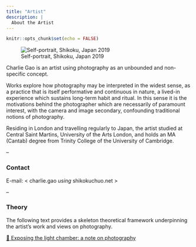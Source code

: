 ```yaml
---
title: "Artist"
description: |
  About the Artist
---
```


```r
knitr::opts_chunk$set(echo = FALSE)
```

![Self-portrait, Shikoku, Japan 2019](img/artist.jpg)

Charlie Gao is an artist using photography as an unbounded and non-specific concept.

Works explore how photography may be interpreted in the widest sense, as a practice that is itself performative and continuous in nature, a lived-in experience which sustains long-term habit and ritual. In this sense it is the motivations behind the photographer which are necessarily of paramount interest, with the camera and image secondary, confounding traditional notions of photography.

Residing in London and travelling regularly to Japan, the artist studied at Central Saint Martins, University of the Arts London, and holds an MA (Cantab) degree from Trinity College of the University of Cambridge.

--

### Contact

E-mail: < charlie.gao *using* shikokuchuo.net >

--

### Theory

The following text provides a skeleton theoretical framework underpinning the artist’s work and views on photography.

[📄 Exposing the light chamber: a note on photography](pdf/Exposing_the_light_chamber.pdf "View PDF")

